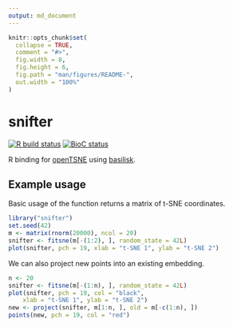 ```yaml
---
output: md_document
---
```


```r
knitr::opts_chunk$set(
  collapse = TRUE,
  comment = "#>",
  fig.width = 8,
  fig.height = 6,
  fig.path = "man/figures/README-",
  out.width = "100%"
)
```

# snifter
<!-- badges: start -->
[![R build status](https://github.com/Alanocallaghan/snifter/workflows/R-CMD-check/badge.svg)](https://github.com/Alanocallaghan/snifter/actions)
[![BioC status](http://www.bioconductor.org/shields/build/release/bioc/snifter.svg)](https://bioconductor.org/checkResults/release/bioc-LATEST/snifter)
<!-- badges: end -->


R binding for [openTSNE](https://opentsne.readthedocs.io/en/latest/index.html)
using [basilisk](https://bioconductor.org/packages/devel/bioc/html/basilisk.html).

## Example usage

Basic usage of the function returns a matrix of t-SNE coordinates.

```r
library("snifter")
set.seed(42)
m <- matrix(rnorm(20000), ncol = 20) 
snifter <- fitsne(m[-(1:2), ], random_state = 42L)
plot(snifter, pch = 19, xlab = "t-SNE 1", ylab = "t-SNE 2")
```

We can also project new points into an existing embedding.

```r
n <- 20
snifter <- fitsne(m[-(1:n), ], random_state = 42L)
plot(snifter, pch = 19, col = "black",
    xlab = "t-SNE 1", ylab = "t-SNE 2")
new <- project(snifter, m[1:n, ], old = m[-c(1:n), ])
points(new, pch = 19, col = "red")
```
